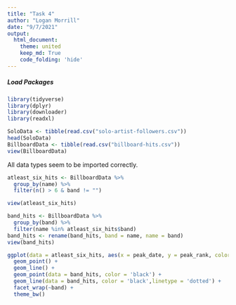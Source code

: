 ```yaml
---
title: "Task 4"
author: "Logan Morrill"
date: "9/7/2021"
output: 
  html_document:
    theme: united
    keep_md: True
    code_folding: 'hide'
---
```


##### Load Packages
```r
library(tidyverse)
library(dplyr)
library(downloader)
library(readxl)
```

```r
SoloData <- tibble(read.csv("solo-artist-followers.csv"))
head(SoloData)
BillboardData <- tibble(read.csv("billboard-hits.csv"))
view(BillboardData)
```

All data types seem to be imported correctly.


```r
atleast_six_hits <- BillboardData %>%
  group_by(name) %>%
  filter(n() > 6 & band != "")

view(atleast_six_hits)
```

```r
band_hits <- BillboardData %>% 
  group_by(band) %>%
  filter(name %in% atleast_six_hits$band)
band_hits <- rename(band_hits, band = name, name = band)
view(band_hits)
```

```r
ggplot(data = atleast_six_hits, aes(x = peak_date, y = peak_rank, color = name, group = name)) +
  geom_point() +
  geom_line() +
  geom_point(data = band_hits, color = 'black') +
  geom_line(data = band_hits, color = 'black',linetype = 'dotted') +
  facet_wrap(~band) +
  theme_bw()
```

